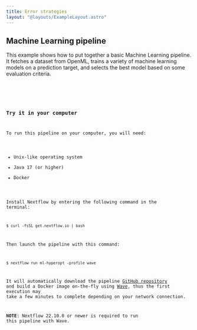 ```yaml
---
title: Error strategies
layout: "@layouts/ExampleLayout.astro"
---
```



<div class="blg-summary example">
<h2>Machine Learning pipeline</h2>

<p class="">
  This example shows how to put together a basic Machine Learning pipeline. It fetches a dataset from OpenML, trains a
  variety of machine learning models on a prediction target, and selects the best model based on some evaluation
  criteria.
</p>

<Code code={pipelineCode} lang="nextflow" />

</div>

### Try it in your computer

To run this pipeline on your computer, you will need:

- Unix-like operating system
- Java 17 (or higher)
- Docker

Install Nextflow by entering the following command in the terminal:

    $ curl -fsSL get.nextflow.io | bash

Then launch the pipeline with this command:

    $ nextflow run ml-hyperopt -profile wave

It will automatically download the pipeline [GitHub repository](https://github.com/nextflow-io/ml-hyperopt) and build a Docker image on-the-fly using [Wave](https://seqera.io/wave/), thus the first execution may take a few minutes to complete depending on your network connection.

**NOTE**: Nextflow 22.10.0 or newer is required to run this pipeline with Wave.
